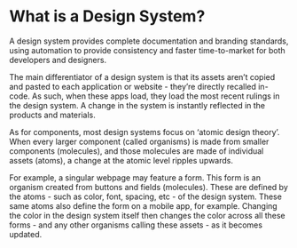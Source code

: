 
<Meta title="docs 📚/1. What/Definition of a Design System" />

# What is a Design System?
A design system provides complete documentation and branding standards, using automation to provide consistency and faster time-to-market for both developers and designers.

The main differentiator of a design system is that its assets aren’t copied and pasted to each application or website - they’re directly recalled in-code. As such, when these apps load, they load the most recent rulings in the design system. A change in the system is instantly reflected in the products and materials.

As for components, most design systems focus on ‘atomic design theory’. When every larger component (called organisms) is made from smaller components (molecules), and those molecules are made of individual assets (atoms), a change at the atomic level ripples upwards.

For example, a singular webpage may feature a form. This form is an organism created from buttons and fields (molecules). These are defined by the atoms - such as color, font, spacing, etc - of the design system. These same atoms also define the form on a mobile app, for example. Changing the color in the design system itself then changes the color across all these forms - and any other organisms calling these assets - as it becomes updated.
